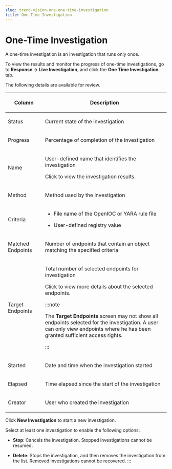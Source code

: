 ```yaml
---
slug: trend-vision-one-one-time-investigation
title: One-Time Investigation
---
```

# One-Time Investigation

A one-time investigation is an investigation that runs only once.

To view the results and monitor the progress of one-time investigations, go to **Response → Live Investigation**, and click the **One Time Investigation** tab.

The following details are available for review.

<table>
<colgroup>
<col style="width: 23%" />
<col style="width: 77%" />
</colgroup>
<thead>
<tr>
<th><p>Column</p></th>
<th><p>Description</p></th>
</tr>
</thead>
<tbody>
<tr>
<td><p>Status</p></td>
<td><p>Current state of the investigation</p></td>
</tr>
<tr>
<td><p>Progress</p></td>
<td><p>Percentage of completion of the investigation</p></td>
</tr>
<tr>
<td><p>Name</p></td>
<td><p>User-defined name that identifies the investigation</p>
<p>Click to view the investigation results.</p></td>
</tr>
<tr>
<td><p>Method</p></td>
<td><p>Method used by the investigation</p></td>
</tr>
<tr>
<td><p>Criteria</p></td>
<td><ul>
<li><p>File name of the OpenIOC or YARA rule file</p></li>
<li><p>User-defined registry value</p></li>
</ul></td>
</tr>
<tr>
<td><p>Matched Endpoints</p></td>
<td><p>Number of endpoints that contain an object matching the specified criteria</p></td>
</tr>
<tr>
<td><p>Target Endpoints</p></td>
<td><p>Total number of selected endpoints for investigation</p>
<p>Click to view more details about the selected endpoints.</p>


:::note

<p>The <strong>Target Endpoints</strong> screen may not show all endpoints selected for the investigation. A user can only view endpoints where he has been granted sufficient access rights.</p>


:::

</td>
</tr>
<tr>
<td><p>Started</p></td>
<td><p>Date and time when the investigation started</p></td>
</tr>
<tr>
<td><p>Elapsed</p></td>
<td><p>Time elapsed since the start of the investigation</p></td>
</tr>
<tr>
<td><p>Creator</p></td>
<td><p>User who created the investigation</p></td>
</tr>
</tbody>
</table>

Click **New Investigation** to start a new investigation.

Select at least one investigation to enable the following options:

- **Stop**: Cancels the investigation. Stopped investigations cannot be resumed.

- **Delete**: Stops the investigation, and then removes the investigation from the list. Removed investigations cannot be recovered.
:::
